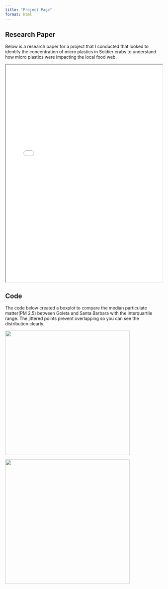 ```yaml
---
title: "Project Page"
format: html
---
```


## Research Paper

Below is a research paper for a project that I conducted that looked to identify the concentration of micro plastics in Soldier crabs to understand how micro plastics were impacting the local food web.

<iframe src="MBRSReport.pdf" width="100%" height="700px">

</iframe>

## Code 

The code below created a boxplot to compare the median particulate matter(PM 2.5) between Goleta and Santa Barbara with the interquartile range. The jittered points prevent overlapping so you can see the distribution clearly.

<img src="images/code.png" width="400"/>

<img src="images/output.png" width="400"/>
